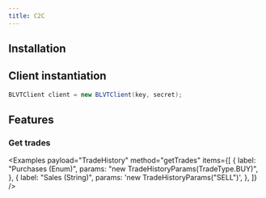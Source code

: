 ```yaml
---
title: C2C
---
```



<RepoBadges artifact="c2c" />

## Installation

<ArtifactInstall repo="c2c" />

## Client instantiation

```java
BLVTClient client = new BLVTClient(key, secret);
```

## Features

### Get trades

<Examples
    payload="TradeHistory"
    method="getTrades"
    items={[
        {
            label: "Purchases (Enum)",
            params: "new TradeHistoryParams(TradeType.BUY)",
        },
        {
            label: "Sales (String)",
            params: 'new TradeHistoryParams("SELL")',
        },
    ]}
/>
